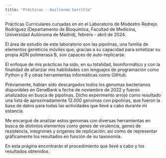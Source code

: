 ---
title: "Prácticas - Guillermo Cerrillo"
---

Prácticas Curriculares cursadas en en el Laboratorio de Modestro Redrejo Rodríguez (Departamento de Bioquímica, Facultad de Medicina, Universidad Autónoma de Madrid), febrero - abril de 2024.

El área de estudio de este laboratorio son las pipolinas, una familia de elementos genéticos móviles que, gracias a su capacidad para sintetizar su propia ADN polimerasa B, son capaces de auto-replicarse.

El enfoque de mis prácticas ha sido, en su totalidad, bioinformático y con la finalidad de afianzar mis habilidades con lenguajes de programación como Python y R y otras herramientas informáticas como GitHub.

Préviamente, habían sido descargados todos los genomas bacterianos disponibles en GeneBank a fecha de noviembre de 2022 y fueron analizados en busca de pipolinas. Dicho experimento arrojó como resultado una lista de aproximadamente 12.000 genomas con pipolinas, que fueron la base de datos para todas las actividades que llevé a cabo durante mi estancia.

Me encargué de analizar estos genomas con diversas herramientas en busca de distintos elementos como genes de virulencia, genes de resistencia, integrones y orígenes de replicación; así como de representar gráficamente los resultados en función de su taxonomía.

En esta prágina encontrarán el procedimiento que llevé a cabo y los resultados obtenidos.
